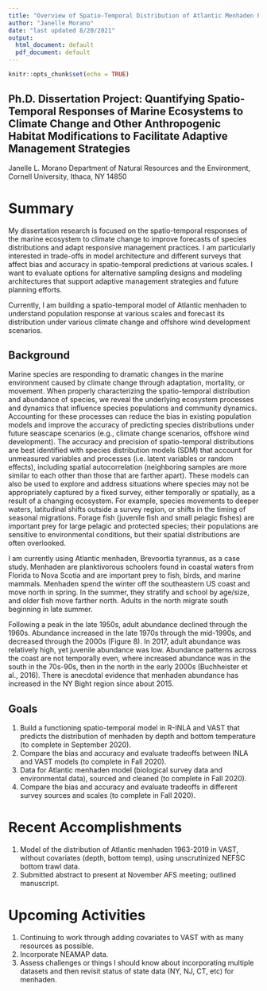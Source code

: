 ```yaml
---
title: "Overview of Spatio-Temporal Distribution of Atlantic Menhaden Project"
author: "Janelle Morano"
date: "last updated 8/20/2021"
output:
  html_document: default
  pdf_document: default
---
```


```r
knitr::opts_chunk$set(echo = TRUE)
```

## Ph.D. Dissertation Project: Quantifying Spatio-Temporal Responses of Marine Ecosystems to Climate Change and Other Anthropogenic Habitat Modifications to Facilitate Adaptive Management Strategies

Janelle L. Morano
Department of Natural Resources and the Environment, Cornell University, Ithaca, NY 14850

# Summary
My dissertation research is focused on the spatio-temporal responses of the marine ecosystem to climate change to improve forecasts of species distributions and adapt responsive management practices. I am particularly interested in trade-offs in model architecture and different surveys that affect bias and accuracy in spatio-temporal predictions at various scales. I want to evaluate options for alternative sampling designs and modeling architectures that support adaptive management strategies and future planning efforts.

Currently, I am building a spatio-temporal model of Atlantic menhaden to understand population response at various scales and forecast its distribution under various climate change and offshore wind development scenarios.

## Background

Marine species are responding to dramatic changes in the marine environment caused by climate change through adaptation, mortality, or movement. When properly characterizing the spatio-temporal distribution and abundance of species, we reveal the underlying ecosystem processes and dynamics that influence species populations and community dynamics. Accounting for these processes can reduce the bias in existing population models and improve the accuracy of predicting species distributions under future seascape scenarios (e.g., climate change scenarios, offshore wind development). The accuracy and precision of spatio-temporal distributions are best identified with species distribution models (SDM) that account for unmeasured variables and processes (i.e. latent variables or random effects), including spatial autocorrelation (neighboring samples are more similar to each other than those that are farther apart). These models can also be used to explore and address situations where species may not be appropriately captured by a fixed survey, either temporally or spatially, as a result of a changing ecosystem. For example, species movements to deeper waters, latitudinal shifts outside a survey region, or shifts in the timing of seasonal migrations. Forage fish (juvenile fish and small pelagic fishes) are important prey for large pelagic and protected species; their populations are sensitive to environmental conditions, but their spatial distributions are often overlooked. 

I am currently using Atlantic menhaden, Brevoortia tyrannus, as a case study. Menhaden are planktivorous schoolers found in coastal waters from Florida to Nova Scotia and are important prey to fish, birds, and marine mammals. Menhaden spend the winter off the southeastern US coast and move north in spring. In the summer, they stratify and school by age/size, and older fish move farther north. Adults in the north migrate south beginning in late summer.

Following a peak in the late 1950s, adult abundance declined through the 1960s. Abundance increased in the late 1970s through the mid-1990s, and decreased through the 2000s (Figure 8). In 2017, adult abundance was relatively high, yet juvenile abundance was low. Abundance patterns across the coast are not temporally even, where increased abundance was in the south in the 70s-90s, then in the north in the early 2000s (Buchheister et al., 2016). There is anecdotal evidence that menhaden abundance has increased in the NY Bight region since about 2015.

## Goals
1. Build a functioning spatio-temporal model in R-INLA and VAST that predicts the distribution of menhaden by depth and bottom temperature (to complete in September 2020).
1. Compare the bias and accuracy and evaluate tradeoffs between INLA and VAST models (to complete in Fall 2020).
1. Data for Atlantic menhaden model (biological survey data and environmental data), sourced and cleaned (to complete in Fall 2020). 
1. Compare the bias and accuracy and evaluate tradeoffs in different survey sources and scales (to complete in Fall 2020).

# Recent Accomplishments
1. Model of the distribution of Atlantic menhaden 1963-2019 in VAST, without covariates (depth, bottom temp), using unscrutinized NEFSC bottom trawl data.
1. Submitted abstract to present at November AFS meeting; outlined manuscript.

# Upcoming Activities
1. Continuing to work through adding covariates to VAST with as many resources as possible.
1. Incorporate NEAMAP data.
1. Assess challenges or things I should know about incorporating multiple datasets and then revisit status of state data (NY, NJ, CT, etc) for menhaden.

